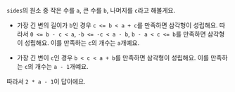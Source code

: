 `sides`의 원소 중 작은 수를 `a`, 큰 수를 `b`, 나머지를 `c`라고 해볼게요.

- 가장 긴 변의 길이가 `b`인 경우
  `c <= b < a + c`를 만족하면 삼각형이 성립해요.
  따라서 `0 <= b - c < a`, `-b <= -c < a - b`, `b - a < c <= b`를 만족하면 삼각형이 성립해요.
  이를 만족하는 `c`의 개수는 `a`개예요.

- 가장 긴 변이 `c`인 경우
  `b < c < a + b`를 만족하면 삼각형이 성립해요.
  이를 만족하는 `c`의 개수는 `a - 1`개예요.

따라서 `2 * a - 1`이 답이에요.
